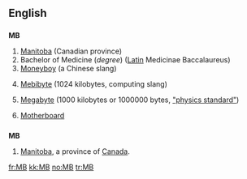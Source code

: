 ==English==

==={{initialism}}===
'''MB'''

# [[Manitoba]] (Canadian province)
# Bachelor of Medicine (''degree'') ([[Latin]] Medicinae Baccalaureus)
# [[Moneyboy]] (a Chinese slang)
# {{computing}} [[Mebibyte]] (1024 kilobytes, computing slang)
# {{context|SI}} [[Megabyte]] (1000 kilobytes or 1000000 bytes, [http://physics.nist.gov/cuu/Units/binary.html "physics standard"])
# {{computing}} [[motherboard|Motherboard]]

==={{abbreviation}}===
'''MB'''
#[[Manitoba]], a province of [[Canada]].

[[fr:MB]]
[[kk:MB]]
[[no:MB]]
[[tr:MB]]